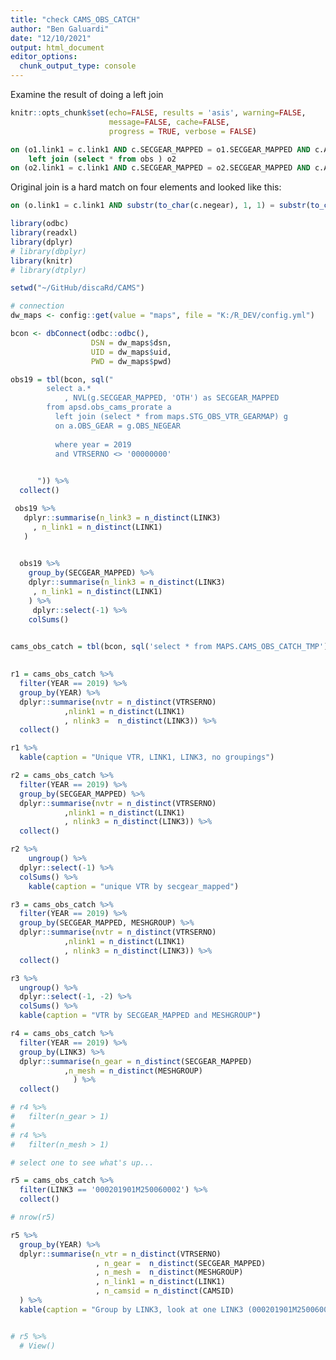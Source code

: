 ```yaml
---
title: "check CAMS_OBS_CATCH"
author: "Ben Galuardi"
date: "12/10/2021"
output: html_document
editor_options: 
  chunk_output_type: console
---
```


Examine the result of doing a left join


```r

knitr::opts_chunk$set(echo=FALSE, results = 'asis', warning=FALSE, 
                      message=FALSE, cache=FALSE,
                      progress = TRUE, verbose = FALSE)

```

```sql

on (o1.link1 = c.link1 AND c.SECGEAR_MAPPED = o1.SECGEAR_MAPPED AND c.AREA = o1.OBS_AREA)
    left join (select * from obs ) o2 
on (o2.link1 = c.link1 AND c.SECGEAR_MAPPED = o2.SECGEAR_MAPPED AND c.AREA = o2.OBS_AREA AND o2.meshgroup = c.meshgroup)


```

Original join is a hard match on four elements and looked like this:

```sql

on (o.link1 = c.link1 AND substr(to_char(c.negear), 1, 1) = substr(to_char(o.obs_gear), 1, 1) AND c.meshgroup = o.meshgroup AND c.AREA = o.OBS_AREA)


```


```r

library(odbc)
library(readxl)
library(dplyr)
# library(dbplyr)
library(knitr)
# library(dtplyr)

setwd("~/GitHub/discaRd/CAMS")

# connection
dw_maps <- config::get(value = "maps", file = "K:/R_DEV/config.yml")

bcon <- dbConnect(odbc::odbc(), 
                  DSN = dw_maps$dsn, 
                  UID = dw_maps$uid, 
                  PWD = dw_maps$pwd)
```


```r

obs19 = tbl(bcon, sql("
        select a.*
            , NVL(g.SECGEAR_MAPPED, 'OTH') as SECGEAR_MAPPED
        from apsd.obs_cams_prorate a
          left join (select * from maps.STG_OBS_VTR_GEARMAP) g
          on a.OBS_GEAR = g.OBS_NEGEAR
          
          where year = 2019
          and VTRSERNO <> '00000000'
    

      ")) %>% 
  collect()

 obs19 %>% 
   dplyr::summarise(n_link3 = n_distinct(LINK3)
     , n_link1 = n_distinct(LINK1)
   )

 
  obs19 %>% 
    group_by(SECGEAR_MAPPED) %>% 
    dplyr::summarise(n_link3 = n_distinct(LINK3)
     , n_link1 = n_distinct(LINK1)
    ) %>% 
     dplyr::select(-1) %>% 
    colSums()
  

```



```r

cams_obs_catch = tbl(bcon, sql('select * from MAPS.CAMS_OBS_CATCH_TMP'))
                     

```

```r
r1 = cams_obs_catch %>% 
  filter(YEAR == 2019) %>% 
  group_by(YEAR) %>% 
  dplyr::summarise(nvtr = n_distinct(VTRSERNO)
            ,nlink1 = n_distinct(LINK1)
            , nlink3 =  n_distinct(LINK3)) %>% 
  collect()

r1 %>% 
  kable(caption = "Unique VTR, LINK1, LINK3, no groupings")

```

```r
r2 = cams_obs_catch %>% 
  filter(YEAR == 2019) %>% 
  group_by(SECGEAR_MAPPED) %>% 
  dplyr::summarise(nvtr = n_distinct(VTRSERNO)
            ,nlink1 = n_distinct(LINK1)
            , nlink3 = n_distinct(LINK3)) %>% 
  collect()

r2 %>% 
    ungroup() %>% 
  dplyr::select(-1) %>% 
  colSums() %>% 
    kable(caption = "unique VTR by secgear_mapped") 

```

```r
r3 = cams_obs_catch %>% 
  filter(YEAR == 2019) %>% 
  group_by(SECGEAR_MAPPED, MESHGROUP) %>% 
  dplyr::summarise(nvtr = n_distinct(VTRSERNO)
            ,nlink1 = n_distinct(LINK1)
            , nlink3 = n_distinct(LINK3)) %>% 
  collect()

r3 %>% 
  ungroup() %>% 
  dplyr::select(-1, -2) %>% 
  colSums() %>% 
  kable(caption = "VTR by SECGEAR_MAPPED and MESHGROUP")

```

```r
r4 = cams_obs_catch %>% 
  filter(YEAR == 2019) %>% 
  group_by(LINK3) %>% 
  dplyr::summarise(n_gear = n_distinct(SECGEAR_MAPPED)
            ,n_mesh = n_distinct(MESHGROUP)
              ) %>% 
  collect()

# r4 %>% 
#   filter(n_gear > 1)
# 
# r4 %>% 
#   filter(n_mesh > 1)

# select one to see what's up...

r5 = cams_obs_catch %>% 
  filter(LINK3 == '000201901M250060002') %>% 
  collect() 

# nrow(r5)

r5 %>% 
  group_by(YEAR) %>% 
  dplyr::summarise(n_vtr = n_distinct(VTRSERNO)
                   , n_gear =  n_distinct(SECGEAR_MAPPED)
                   , n_mesh =  n_distinct(MESHGROUP)
                   , n_link1 = n_distinct(LINK1)
                   , n_camsid = n_distinct(CAMSID)
  ) %>% 
  kable(caption = "Group by LINK3, look at one LINK3 (000201901M250060002)")


# r5 %>% 
  # View()


```



